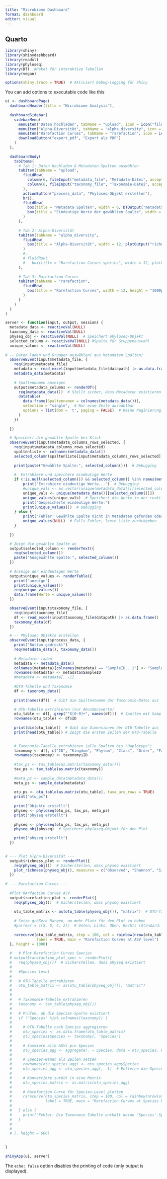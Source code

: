 ```yaml
---
title: "Microbiome Dashboard"
format: dashboard
editor: visual
---
```


## Quarto

```r
library(shiny)
library(shinydashboard)
library(readxl)
library(phyloseq)
library(DT)  #Paket für interaktive Tabellen
library(vegan)

options(shiny.trace = TRUE)  # Aktiviert Debug-Logging für Shiny

```

You can add options to executable code like this

```r

ui <- dashboardPage(
  dashboardHeader(title = "Microbiome Analysis"),
  
  dashboardSidebar(
    sidebarMenu(
      menuItem("Daten hochladen", tabName = "upload", icon = icon("file-upload")),
      menuItem("Alpha-Diversität", tabName = "alpha_diversity", icon = icon("chart-bar")),
      menuItem("Rarefaction Curves", tabName = "rarefaction", icon = icon("chart-line")),
      downloadButton("export_pdf", "Export als PDF") 
    )
  ),
  
  dashboardBody(
    tabItems(
      # Tab 1: Daten hochladen & Metadaten-Spalten auswählen
      tabItem(tabName = "upload",
        fluidRow(
          column(6, fileInput("metadata_file", "Metadata-Datei", accept = c(".xlsx", ".xls"))),
          column(6, fileInput("taxonomy_file", "Taxonomie-Datei", accept = c(".xlsx", ".xls")))
        ),
        actionButton("process_data", "Phyloseq-Objekt erstellen"),
        hr(),
        fluidRow(
          box(title = "Metadata Spalten", width = 6, DTOutput("metadata_columns")),
          box(title = "Eindeutige Werte der gewählten Spalte", width = 6, tableOutput("unique_values"))
        )
      ),
      
      # Tab 2: Alpha-Diversität
      tabItem(tabName = "alpha_diversity",
        fluidRow(
          box(title = "Alpha-Diversität", width = 12, plotOutput("richness_plot"))
        )
        #,
        # fluidRow(
        #   box(title = "Rarefaction Curves species", width = 12, plotOutput("rarefaction_plot_spec")) 
      ),
      
      # Tab 3: Rarefaction Curves
      tabItem(tabName = "rarefaction",
        fluidRow(
          box(title = "Rarefaction Curves", width = 12, height = "1000px", plotOutput("rarefaction_plot"))
        )
      )
    )
  )
)


```

```r

server <- function(input, output, session) {
  metadata_data <- reactiveVal(NULL)
  taxonomy_data <- reactiveVal(NULL)
  physeq_obj <- reactiveVal(NULL)  # Speichert phyloseq-Objekt
  selected_column <- reactiveVal(NULL) #Spalte für Gruppenauswahl
  unique_values <- reactiveVal(NULL)
  
# -- Daten laden und Gruppen auswählen( aus Metadaten Spalten)
  observeEvent(input$metadata_file, {
    req(input$metadata_file)
    metadata <- read_excel(input$metadata_file$datapath) |> as.data.frame()
    metadata_data(metadata)
    
    # Spaltennamen anzeigen
    output$metadata_columns <- renderDT({
      req(metadata_data())  # Stellt sicher, dass Metadaten existieren
      datatable(
        data.frame(Spaltennamen = colnames(metadata_data())), 
        selection = "single",  # Nur eine Zeile auswählbar
        options = list(dom = 't', paging = FALSE)  # Keine Paginierung, nur Tabelle
      )
    })
    
  })

  # Speichert die gewählte Spalte bei Klick
  observeEvent(input$metadata_columns_rows_selected, {
    req(input$metadata_columns_rows_selected)
    spaltenliste <- colnames(metadata_data())
    selected_column(spaltenliste[input$metadata_columns_rows_selected])
    
    print(paste("Gewählte Spalte:", selected_column()))  # Debugging
    
    #  Extrahiere und speichere eindeutige Werte
    if (!is.null(selected_column()) && selected_column() %in% names(metadata_data())) {
        print("Extrahiere eindeutige Werte...")  # Debugging
        #unique_vals <- as.vector(unique(metadata_data()[[selected_column()]]))
        unique_vals <- unique(metadata_data()[[selected_column()]])
        unique_values(unique_vals)  # Speichert die Werte in der reaktiven Variable
        print("Gespeicherte eindeutige Werte:")
        print(unique_values())  # Debugging
    } else {
        print("Fehler: Gewählte Spalte nicht in Metadaten gefunden oder NULL.")
        unique_values(NULL)  # Falls Fehler, leere Liste zurückgeben
    }
    
  })

  # Zeigt die gewählte Spalte an
  output$selected_column <- renderText({
    req(selected_column())
    paste("Ausgewählte Spalte:", selected_column())
  })
  
  # Anzeige der eindeutigen Werte
  output$unique_values <- renderTable({
    print("anzeige")
    print(unique_values())
    req(unique_values())
    data.frame(Werte = unique_values())
  })

  observeEvent(input$taxonomy_file, {
    req(input$taxonomy_file)
    df <- read_excel(input$taxonomy_file$datapath) |> as.data.frame()
    taxonomy_data(df)
  })

  # -- Phylosec Objekte erstellen
  observeEvent(input$process_data, {
    print("Button gedrückt")
    req(metadata_data(), taxonomy_data())
    
    # Metadaten laden
    metadata <- metadata_data()
    colnames(metadata)[colnames(metadata) == "SampleID...1"] <- "SampleID" # Wenn SampleID doppelt vorkommt... ToDo
    rownames(metadata) <- metadata$SampleID
    #metadata <- metadata[, -1]
    
    #OTU-Tabelle und Taxonomie
    df <- taxonomy_data()
    
    print(names(df))  # Gibt die Spaltennamen der Taxonomie-Datei aus

    # OTU-Tabelle extrahieren (nur Abundanzwerte)
    otu_table <- df[, grep("^S[0-9]+", names(df))]  # Spalten mit Sample-Namen
    rownames(otu_table) <- df$ID
    
    print(dim(otu_table))  # Gibt die Dimensionen der OTU-Tabelle aus
    print(head(otu_table)) # Zeigt die ersten Zeilen der OTU-Tabelle

    
    # Taxonomie-Tabelle extrahieren (alle Spalten bis "Haplotype")
    taxonomy <- df[, c("ID", "Kingdom", "Phylum", "Class", "Order", "Family", "Genus", "Species", "Haplotype")]
    rownames(taxonomy) <- taxonomy$ID
    
    #tax_ps <- tax_table(as.matrix(taxonomy_data()))
    tax_ps <- tax_table(as.matrix(taxonomy))
    
    #meta_ps <- sample_data(metadata_data())
    meta_ps <- sample_data(metadata)
    
    otu_ps <- otu_table(as.matrix(otu_table), taxa_are_rows = TRUE)
    print("otu_ps")
    
    print("Objekte erstellt")
    physeq <- phyloseq(otu_ps, tax_ps, meta_ps)
    print("physeq erstellt")
    
    physeq <- phyloseq(otu_ps, tax_ps, meta_ps)
    physeq_obj(physeq)  # Speichert phyloseq-Objekt für den Plot

    print("physeq erstellt")
  })
  

# --- Plot Alpha-Diversität ---
  output$richness_plot <- renderPlot({
    req(physeq_obj())  # Sicherstellen, dass physeq existiert
    plot_richness(physeq_obj(), measures = c("Observed", "Shannon", "Simpson"))
  })
  
# --- Rarefaction Curves ---
  
  #Plot RArfaction Curves ASV
  output$rarefaction_plot <- renderPlot({
    req(physeq_obj())  # Sicherstellen, dass physeq existiert
    
    otu_table_matrix <- as(otu_table(physeq_obj()), "matrix")  # OTU-Tabelle als Matrix konvertieren
    
    # Setze größere Margen, um mehr Platz für den Plot zu haben
    #par(mar = c(5, 5, 4, 2))  # Unten, Links, Oben, Rechts (Standard: c(5,4,4,2))
    
    rarecurve(otu_table_matrix, step = 100, col = rainbow(nrow(otu_table_matrix)), 
              label = TRUE, main = "Rarefaction Curves at ASV level")
  }, height = 1000)
  
  #   # Plot Rarefaction Curves Species
  # output$rarefaction_plot_spec <- renderPlot({
  #   req(physeq_obj())  # Sicherstellen, dass physeq existiert
  #   
  #   #Species level
  # 
  #   # OTU-Tabelle extrahieren
  #   otu_table_matrix <- as(otu_table(physeq_obj()), "matrix")
  #   
  #   
  #   # Taxonomie-Tabelle extrahieren
  #   taxonomy <- tax_table(physeq_obj())
  #   
  #   # Prüfen, ob die Species-Spalte existiert
  #   if ("Species" %in% colnames(taxonomy)) {
  #     
  #     # OTU-Tabelle nach Species aggregieren
  #     otu_species <- as.data.frame(otu_table_matrix)
  #     otu_species$Species <- taxonomy[, "Species"]
  #     
  #     # Summiere alle ASVs pro Species
  #     otu_species_agg <- aggregate(. ~ Species, data = otu_species, FUN = sum)
  #   
  #     # Species-Namen als Zeilen setzen
  #     rownames(otu_species_agg) <- otu_species_agg$Species
  #     otu_species_agg <- otu_species_agg[, -1]  # Entferne die Species-Spalte
  #   
  #     # Konvertiere zurück in eine Matrix
  #     otu_species_matrix <- as.matrix(otu_species_agg)
  #   
  #     # Rarefaction Curve für Species-Level plotten
  #     rarecurve(otu_species_matrix, step = 100, col = rainbow(nrow(otu_species_matrix)), 
  #               label = TRUE, main = "Rarefaction Curves at Species Level")
  #   
  #   } else {
  #     print("Fehler: Die Taxonomie-Tabelle enthält keine 'Species'-Spalte.")
  #   }
  # 
  # 
  # }, height = 600)
  
  
}

shinyApp(ui, server)
```

The `echo: false` option disables the printing of code (only output is displayed).
